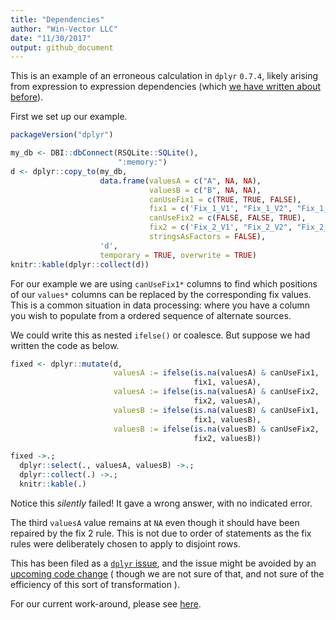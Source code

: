 ```yaml
---
title: "Dependencies"
author: "Win-Vector LLC"
date: "11/30/2017"
output: github_document
---
```


This is an example of an erroneous calculation in `dplyr` `0.7.4`, likely
arising from expression to expression dependencies (which [we have written about
before](http://www.win-vector.com/blog/2017/09/my-advice-on-dplyrmutate/)).

First we set up our example.

```r
packageVersion("dplyr")

my_db <- DBI::dbConnect(RSQLite::SQLite(),
                        ":memory:")
d <- dplyr::copy_to(my_db, 
                    data.frame(valuesA = c("A", NA, NA),
                               valuesB = c("B", NA, NA),
                               canUseFix1 = c(TRUE, TRUE, FALSE),
                               fix1 = c('Fix_1_V1', "Fix_1_V2", "Fix_1_V3"),
                               canUseFix2 = c(FALSE, FALSE, TRUE),
                               fix2 = c('Fix_2_V1', "Fix_2_V2", "Fix_2_V3"),
                               stringsAsFactors = FALSE),
                    'd', 
                    temporary = TRUE, overwrite = TRUE)
knitr::kable(dplyr::collect(d))
```

For our example we are using `canUseFix1*` columns to find which positions
of our `values*` columns can be replaced by the corresponding fix values.
This is a common situation in data processing: where you have a column you
wish to populate from a ordered sequence of alternate sources.

We could write this as nested `ifelse()` or coalesce. But suppose 
we had written the code as below.

```r
fixed <- dplyr::mutate(d,
                       valuesA := ifelse(is.na(valuesA) & canUseFix1, 
                                         fix1, valuesA),
                       valuesA := ifelse(is.na(valuesA) & canUseFix2, 
                                         fix2, valuesA),
                       valuesB := ifelse(is.na(valuesB) & canUseFix1, 
                                         fix1, valuesB),
                       valuesB := ifelse(is.na(valuesB) & canUseFix2, 
                                         fix2, valuesB))

fixed ->.;
  dplyr::select(., valuesA, valuesB) ->.;
  dplyr::collect(.) ->.;
  knitr::kable(.)
```

Notice this *silently* failed! It gave a wrong answer, with no indicated error.

The third `valuesA` value remains at `NA` even though it should 
have been repaired by the fix 2 rule.  This is not due to order of statements as
the fix rules were deliberately chosen to apply to disjoint rows.

This has been filed as a [`dplyr` issue](https://github.com/tidyverse/dplyr/issues/3223), and 
the issue might be avoided by an [upcoming code change](https://github.com/tidyverse/dbplyr/commit/36a44cd4b5f70bc06fb004e7787157165766d091) (
though we are not sure of that, and not sure of the efficiency of this sort of transformation
).

For our current work-around, please see [here](http://winvector.github.io/FluidData/DplyrDependencies.html).

